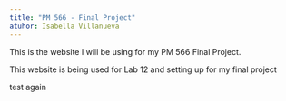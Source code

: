 ```yaml
---
title: "PM 566 - Final Project"
atuhor: Isabella Villanueva
---
```

This is the website I will be using for my PM 566 Final Project.

This website is being used for Lab 12 and setting up for my final project

test again 